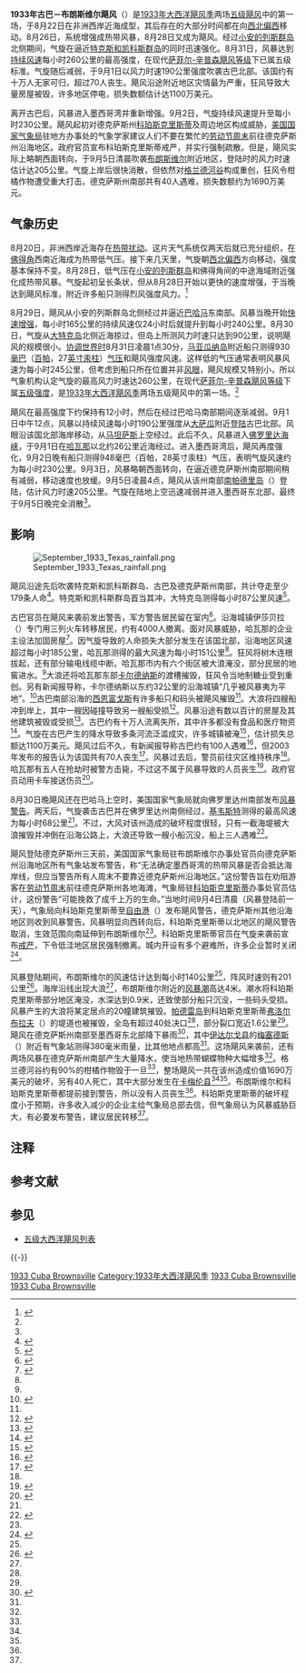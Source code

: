 {{noteTA
|G1 = USState
|G2 = Cyclone
|1 = zh-cn:安的列斯; zh-hk:安地列斯; zh-tw:安地列斯;
}}

{{Infobox Hurricane
| Name=第八号飓风<br />{{lang|en|Hurricane Eight}}
| Type=飓风
| Year=1933
| Basin=Atl
| Image location=1933 cuba-brownsville map.png
| Image name=风暴位于古巴附近时的[[地面天气分析图|地面天气分析图]]
| Formed=1933年8月22日
| Dissipated=1933年9月5日
| 1-min winds=140
| Pressure=930
| Pressurepre=<
| Damages=27.9
| Fatalities=共179人
| Areas=[[巴哈马|巴哈马]]、[[古巴|古巴]]、[[佛罗里达州|佛罗里达州]]、[[德克萨斯州|德克萨斯州]]、[[塔毛利帕斯州|塔毛利帕斯州]]
| Hurricane season=[[1933年大西洋飓风季|1933年大西洋飓风季]]
}}

'''1933年古巴－布朗斯维尔飓风'''（{{lang-en|1933 Cuba–Brownsville hurricane}}）是[[1933年大西洋飓风季|1933年大西洋飓风季]]两场[[五级大西洋飓风列表|五级飓风]]中的第一场，于8月22日在非洲西岸近海成型，其后存在的大部分时间都在向[[罗盘方位|西北偏西]]移动。8月26日，系统增强成热带风暴，8月28日又成为飓风。经过[[小安的列斯群岛|小安的列斯群岛]]北侧期间，气旋在逼近[[特克斯和凯科斯群岛|特克斯和凯科斯群岛]]的同时迅速强化。8月31日，风暴达到[[最大持续风速|持续风速]]每小时260公里的最高强度，在现代[[萨菲尔-辛普森飓风等级|萨菲尔-辛普森飓风等级]]下已属五级标准。气旋随后减弱，于9月1日以风力时速190公里强度吹袭古巴北部。该国约有十万人无家可归，超过70人丧生。飓风沿途附近地区灾情最为严重，狂风导致大量房屋被毁，许多地区停电，损失数额估计达1100万美元{{NoteTag|如无特别说明，所有损失金额均为1933年[[美元|美元]]价值。}}。

离开古巴后，风暴进入墨西哥湾并重新增强。9月2日，气旋持续风速提升至每小时230公里。飓风起初对德克萨斯州[[科珀斯克里斯蒂_(德克萨斯州)|科珀斯克里斯蒂]]及周边地区构成威胁，[[美国国家海洋和大气管理局|美国国家气象局]]驻地方办事处的气象学家建议人们不要在繁忙的[[劳动节_(美国)|劳动节周末]]前往德克萨斯州沿海地区。政府官员宣布科珀斯克里斯蒂戒严，并实行强制疏散。但是，飓风实际上略朝西面转向，于9月5日清晨吹袭[[布朗斯维尔_(德克萨斯州)|布朗斯维尔]]附近地区，登陆时的风力时速估计达205公里。气旋上岸后很快消散，但依然对[[格兰德河谷|格兰德河谷]]构成重创，狂风令柑橘作物遭受重大打击。德克萨斯州南部共有40人遇难，损失数额约为1690万美元。

== 气象历史 ==
{{storm path|1933 Atlantic hurricane 10 track.png}}

8月20日，非洲西岸近海存在[[热带扰动|热带扰动]]。这片天气系统仅两天后就已充分组织，在[[佛得角|佛得角]]西南近海成为热带低气压。接下来几天里，气旋朝[[罗盘方位|西北偏西]]方向移动，强度基本保持不变。8月28日，低气压在[[小安的列斯群岛|小安的列斯群岛]]和佛得角间的中途海域附近强化成热带风暴。气旋起初呈长条状，但从8月28日开始以更快的速度增强，于当晚达到飓风标准，附近许多船只测得烈风强度风力。<ref name="meta">{{cite report | author = Chris Landsea | date = 2012-05 | title = Documentation of Atlantic Tropical Cyclones Changes in HURDAT (1933) | publisher = Hurricane Research Division | accessdate = 2012-06-02 | url = http://www.aoml.noaa.gov/hrd/hurdat/metadata_1933.html#1933_8 | display-authors = etal | archiveurl = https://web.archive.org/web/20161107012111/http://www.aoml.noaa.gov/hrd/hurdat/metadata_1933.html#1933_8 | deadurl = no | archivedate = 2016-11-07 }}</ref>

8月29日，飓风从小安的列斯群岛北侧经过并逼近[[巴哈马|巴哈马]]东南部。风暴当晚开始[[快速增强|快速增强]]，每小时165公里的持续风速仅24小时后就提升到每小时240公里。8月30日，气旋从[[大特克岛|大特克岛]]北侧近海掠过，但岛上所测风力时速只达到90公里，说明飓风的规模很小。[[协调世界时|协调世界时]]8月31日凌晨1点30分，[[马亚瓜纳岛|马亚瓜纳岛]]附近船只测得930[[巴|毫巴]]（[[帕斯卡|百帕]]，27[[英寸汞柱|英寸汞柱]]）[[气压|气压]]和飓风强度风速。这样低的气压通常表明风暴风速为每小时245公里，但考虑到船只所在位置并非[[风眼|风眼]]，飓风规模又特别小，所以气象机构认定气旋的最高风力时速达260公里，在现代[[萨菲尔-辛普森飓风等级|萨菲尔-辛普森飓风等级]]下属[[五级大西洋飓风列表|五级强度]]，是[[1933年大西洋飓风季|1933年大西洋飓风季]]两场五级飓风中的第一场。<ref name="meta" />

飓风在最高强度下约保持有12小时，然后在经过巴哈马南部期间逐渐减弱。{{lang|en|[[协调世界时|UTC]]}}9月1日中午12点，风暴以持续风速每小时190公里强度从[[大萨瓜|大萨瓜]]附近[[登陆_(气象学)|登陆]]古巴北部。风眼沿该国北部海岸移动，从[[马坦萨斯|马坦萨斯]]上空经过。此后不久，风暴进入[[佛罗里达海峡|佛罗里达海峡]]，于9月1日在[[哈瓦那|哈瓦那]]以北约26公里近海经过。进入墨西哥湾后，飓风再度强化，9月2日晚有船只测得948毫巴（百帕，28英寸汞柱）气压，表明气旋风速约为每小时230公里。9月3日，风暴略朝西面转向，在逼近德克萨斯州南部期间稍有减弱，移动速度也放缓。{{lang|en|UTC}}9月5日凌晨4点，飓风从该州南部[[南帕德里岛|南帕德里岛]]（{{lang|en|South Padre Island}}）登陆，估计风力时速205公里。气旋在陆地上空迅速减弱并进入墨西哥东北部，最终于9月5日晚完全消散<ref name="meta" />。

== 影响 ==
[[File:September_1933_Texas_rainfall.png|thumb]]

飓风沿途先后吹袭特克斯和凯科斯群岛、古巴及德克萨斯州南部，共计夺走至少179条人命<ref>{{cite report | author = Edward N. Rappaport | author2 = Jose Fernandez-Partagas | author3 = Jack Beven | type = NOAA Technical Memorandum NWS NHC 47 | title = The Deadliest Atlantic Tropical Cyclones, 1492-1996 | date = 1995-05-28 | accessdate = 2016-11-09 | url = http://www.nhc.noaa.gov/pastdeadlyapp1.shtml? | archivedate = 2016-09-07 | deadurl = no | archiveurl = https://web.archive.org/web/20160907054020/http://www.nhc.noaa.gov/pastdeadlyapp1.shtml }}</ref>。特克斯和凯科斯群岛首当其冲，大特克岛测得每小时87公里风速<ref name="mwr">{{cite journal | author = R. Hanson Weightman | journal = Monthly Weather Review | publisher = American Meteorological Society | title = Tropical Disturbances of August 1933 | pages = 234–235 | accessdate = 2016-11-09 | date = 1933-09 | url = http://www.aoml.noaa.gov/hrd/hurdat/mwr_pdf/1933.pdf | format = [[便携式文档格式|PDF]] | doi = 10.1175/1520-0493(1933)61<362:TSO>2.0.CO;2 | volume = 61 | issue = 8 | archiveurl = https://web.archive.org/web/20160304203314/http://www.aoml.noaa.gov/hrd/hurdat/mwr_pdf/1933.pdf | bibcode = 1933MWRv...61..362D | deadurl = no | archivedate = 2016-03-04 }}</ref>。

古巴官员在飓风来袭前发出警告，军方警告居民留在室内<ref name="pb">{{cite news | newspaper = The Palm Beach Post | date = 1933-09-02 | title = Death, Damage Left in Wake of Hurricane in Cuba | agency = Associated Press}}</ref>。沿海城镇伊莎贝拉（{{lang|en|Isabela}}）专门用三列火车转移居民，约有4000人撤离。面对风暴威胁，哈瓦那的企业主设法加固房屋<ref>{{cite news | agency = [[美联社|Associated Press]] | date = 1933-09-01 | title = Havana Frightened | newspaper = Gettysburg Press | accessdate = 2016-11-09 | url = https://news.google.com/newspapers?id=IyAmAAAAIBAJ&sjid=Kv0FAAAAIBAJ&pg=7197,2255918&dq=hurricane&hl=en | archive-date = 2022-04-22 | archive-url = https://web.archive.org/web/20220422201122/https://news.google.com/newspapers?id=IyAmAAAAIBAJ&sjid=Kv0FAAAAIBAJ&pg=7197%2C2255918&dq=hurricane&hl=en }}</ref>。因气旋导致的人命损失大部分发生在该国北部，沿海地区风速超过每小时185公里，哈瓦那测得的最大风速为每小时151公里<ref name="meta" />。狂风将树木连根拔起，还有部分输电线缆中断。哈瓦那市内有六个街区被大浪淹没，部分民居的地窖进水。<ref name="pb" />大浪还将哈瓦那东部[[卡尔德纳斯|卡尔德纳斯]]的渡槽摧毁，狂风令当地制糖业受到重创。另有新闻报导称，卡尔德纳斯以东约32公里的沿海城镇“几乎被风暴夷为平地”。<ref>{{cite news | newspaper = St. Petersburg Times | date = 1933-09-03 | title = Ships Warned of Hurricane at Sea | agency = Associated Press | accessdate = 2016-11-09 | url = https://news.google.com/newspapers?id=K-ZPAAAAIBAJ&sjid=2U0DAAAAIBAJ&dq=hurricane&pg=5109%2C6651015 | archive-date = 2020-08-24 | archive-url = https://web.archive.org/web/20200824064715/https://news.google.com/newspapers?id=K-ZPAAAAIBAJ&sjid=2U0DAAAAIBAJ&dq=hurricane&pg=5109%2C6651015 | dead-url = no }}</ref>古巴南部沿海的[[西恩富戈斯|西恩富戈斯]]有许多船只和码头被飓风摧毁<ref name="pb" />。大浪将四艘船冲到岸上，其中一艘因碰撞导致另一艘船受损<ref>{{cite news | newspaper = St. Petersburg Times | agency = Associated Press | title = Four Ships Ask Help | date = 1933-09-01 | accessdate = 2016-11-09 | url = https://news.google.com/newspapers?id=KuZPAAAAIBAJ&sjid=2U0DAAAAIBAJ&pg=5585,6519416&dq=hurricane&hl=en | archive-date = 2022-04-22 | archive-url = https://web.archive.org/web/20220422201122/https://news.google.com/newspapers?id=KuZPAAAAIBAJ&sjid=2U0DAAAAIBAJ&pg=5585%2C6519416&dq=hurricane&hl=en }}</ref>。风暴沿途有数以百计的房屋及其他建筑被毁或受损<ref name="94c">{{cite news | date = 1933-09-04 | title = 60 Dead, Hurricane in Cuba | agency = Australian Press Association | newspaper = The Courier-Mail | accessdate = 2016-11-09 | url = http://trove.nla.gov.au/newspaper/article/1115245 | archive-date = 2020-11-28 | archive-url = https://web.archive.org/web/20201128003037/https://trove.nla.gov.au/newspaper/article/1115245 | dead-url = no }}</ref>。古巴约有十万人流离失所，其中许多都没有食品和医疗物资<ref>{{cite news | agency = Australian Press Association | date = 1933-09-05 | title = 100 Dead, Cuba Hurricane | newspaper = The Courier-Mail | accessdate = 2016-11-09 | url = http://trove.nla.gov.au/newspaper/article/1115473 | archive-date = 2020-11-06 | archive-url = https://web.archive.org/web/20201106222059/https://trove.nla.gov.au/newspaper/article/1115473 | dead-url = no }}</ref>。气旋在古巴产生的降水导致多条河流泛滥成灾，许多城镇被淹<ref>{{cite news | newspaper = Middlesboro Daily News | date = 1933-09-02 | title = Storm Takes Toll in Cuba | accessdate = 2016-11-09 | url = https://news.google.com/newspapers?id=029CAAAAIBAJ&sjid=AasMAAAAIBAJ&pg=3749,5728964&dq=hurricane&hl=en | archive-date = 2022-03-05 | archive-url = https://web.archive.org/web/20220305091848/https://news.google.com/newspapers?id=029CAAAAIBAJ&sjid=AasMAAAAIBAJ&pg=3749%2C5728964&dq=hurricane&hl=en }}</ref>，估计损失总额达1100万美元。飓风过后不久，有新闻报导称古巴约有100人遇难<ref>{{cite news | newspaper = Pittsburgh Post-Gazette | date = 1933-09-05 | title = Hurricane Threatens Texas Coastline; Thousands Flee | agency = Associated Press | accessdate = 2016-11-09 | url = https://news.google.com/newspapers?id=T_8MAAAAIBAJ&sjid=N2kDAAAAIBAJ&pg=2650,705069&dq=hurricane+cuba&hl=en | archive-date = 2022-04-22 | archive-url = https://web.archive.org/web/20220422201216/https://news.google.com/newspapers?id=T_8MAAAAIBAJ&sjid=N2kDAAAAIBAJ&pg=2650%2C705069&dq=hurricane+cuba&hl=en }}</ref>，但2003年发布的报告认为该国共有70人丧生<ref>{{cite journal | author1 = Roger A. Pielke Jr. | author2 = Jose Rubiera | author3 = Christopher Landsea | author4 = Mario L. Fernández | author5 = Roberta Klein | title = Hurricane Vulnerability in Latin America and The Caribbean: Normalized Damage and Loss Potentials | publisher = National Oceanic and Atmospheric Administration | journal = National Hazards Review | date = 2003-08 | page = 108 | accessdate = 2016-11-09 | url = http://www.aoml.noaa.gov/hrd/Landsea/NHR-Cuba.pdf | format = PDF | archiveurl = https://web.archive.org/web/20160303202833/http://www.aoml.noaa.gov/hrd/Landsea/NHR-Cuba.pdf | deadurl = no | archivedate = 2016-03-03 }}</ref>。风暴过去后，警员前往灾区维持秩序<ref name="pb" />。哈瓦那有五人在抢劫时被警方击毙，不过这不属于风暴导致的人员丧生<ref>{{cite news | title = Storm Takes Toll in Cuba | newspaper = Middlesboro Daily News | date = 1933-09-03 | accessdate = 2016-11-09 | url = https://news.google.com/newspapers?id=029CAAAAIBAJ&sjid=AasMAAAAIBAJ&pg=3749,5728964&dq=hurricane&hl=en | archive-date = 2022-03-05 | archive-url = https://web.archive.org/web/20220305091848/https://news.google.com/newspapers?id=029CAAAAIBAJ&sjid=AasMAAAAIBAJ&pg=3749%2C5728964&dq=hurricane&hl=en }}</ref>。政府官员动用卡车接送伤员<ref>{{cite news | newspaper = Pittsburgh Post-Gazette | date = 1933-09-01 | title = Scores Injured | agency = United News | accessdate = 2016-11-09 | url = https://news.google.com/newspapers?id=Tf8MAAAAIBAJ&sjid=N2kDAAAAIBAJ&pg=3159,1267790&dq=hurricane&hl=en | archive-date = 2022-04-22 | archive-url = https://web.archive.org/web/20220422201214/https://news.google.com/newspapers?id=Tf8MAAAAIBAJ&sjid=N2kDAAAAIBAJ&pg=3159%2C1267790&dq=hurricane&hl=en }}</ref>。

8月30日晚飓风还在巴哈马上空时，美国国家气象局就向佛罗里达州南部发布[[热带气旋警告|风暴警告]]。两天后，气旋袭击古巴并在佛罗里达州南侧经过，[[基韦斯特_(佛罗里达州)|基韦斯特]]测得的最高风速为每小时68公里<ref name="mwr" />。不过，大风对该州造成的破坏程度很轻，只有一截海堤被大浪摧毁并冲倒在沿海公路上，大浪还导致一艘小船沉没，船上三人遇难<ref name="loc">{{cite journal | title = Severe Local Storms, September 1933 | author = Mary O. Souder | doi = 10.1175/1520-0493(1933)61<291:SLSS>2.0.CO;2 | volume = 61 | issue = 9 | date = 1933-09 | page = 291 | journal = Monthly Weather Review | publisher = National Oceanic and Atmospheric Administration | accessdate = 2016-11-09 | archiveurl = https://web.archive.org/web/20160303225726/http://docs.lib.noaa.gov/rescue/mwr/061/mwr-061-09-0291.pdf | deadurl = no | url = http://docs.lib.noaa.gov/rescue/mwr/061/mwr-061-09-0291.pdf | format = PDF | bibcode = 1933MWRv...61..291. | archivedate = 2016-03-03 }}</ref>。

飓风登陆德克萨斯州三天前，美国国家气象局驻布朗斯维尔办事处官员向德克萨斯州沿海地区所有气象站发布警告，称“无法确定墨西哥湾的热带风暴是否会抵达海岸线，但应当警告所有人周末不要靠近德克萨斯州沿海地区。”这份警告旨在劝阻游客在[[劳动节_(美国)|劳动节周末]]前往德克萨斯州各地海滩，气象局驻[[科珀斯克里斯蒂_(德克萨斯州)|科珀斯克里斯蒂]]办事处官员估计，这份警告“可能挽救了成千上万的生命。”当地时间9月4日清晨（风暴登陆前一天），气象局向科珀斯克里斯蒂至[[自由港_(德克萨斯州)|自由港]]（{{lang|en|Freeport}}）发布飓风警告，德克萨斯州其他沿海地区则收到风暴警告。风暴明显向西转向后，科珀斯克里斯蒂以北地区的飓风警告取消，生效范围向南延伸到布朗斯维尔<ref name="mwr" />。科珀斯克里斯蒂官员在气旋来袭前宣布[[戒严|戒严]]，下令低洼地区居民强制撤离。城内开设有多个避难所，许多企业暂时关闭<ref name="corp">{{cite report | publisher = Corpus Christi National Weather Service | date = 2000-02 | title = Hurricane #11, 1933 | accessdate = 2008-11-08 | archivedate = 2008-11-08 | url = http://www.srh.noaa.gov/crp/docs/research/hurrhistory/1933-11.html | deadurl = yes | archiveurl = https://web.archive.org/web/20081108233410/http://www.srh.noaa.gov/crp/docs/research/hurrhistory/1933-11.html }}</ref>。

风暴登陆期间，布朗斯维尔的风速估计达到每小时140公里<ref name="mwr" />，阵风时速则有201公里<ref name="hpc">{{cite report | author = David M. Roth | publisher = Hydrometeorological Prediction Center | date = 2010-02-04 | page = 42 | title = Texas Hurricane History | accessdate = 2016-11-09 | url = http://www.wpc.ncep.noaa.gov/research/txhur.pdf | archiveurl = https://web.archive.org/web/20160304054613/http://www.wpc.ncep.noaa.gov/research/txhur.pdf | format = PDF | archivedate = 2016-03-04 | deadurl = no }}</ref>。海岸沿线出现大浪<ref name="loc" />，布朗斯维尔附近的[[风暴潮|风暴潮]]高达4米。潮水将科珀斯克里斯蒂部分地区淹没，水深达到0.9米，还致使部分船只沉没，一些码头受损。风暴产生的大浪将某定居点的20幢建筑摧毁。[[帕德雷岛|帕德雷岛]]到科珀斯克里斯蒂[[弗洛尔布拉夫_(科珀斯克里斯蒂)|弗洛尔布拉夫]]（{{lang|en|Flour Bluff}}）的堤道也被摧毁，全岛有超过40处决口<ref name="hpc" />，部分裂口宽近1.6公里<ref name="corp" />。飓风在德克萨斯州南部至墨西哥东北部降下暴雨<ref name="butterfree">{{cite journal |author=Raymond W. Neck |journal=Journal of the Lepidopterists' Society |year=1977 |page=67 |volume=31 |title=Effects of the 1933 Hurricanes on Butterflies of Central and Southern Texas |archiveurl=https://web.archive.org/web/20161109155628/http://images.peabody.yale.edu/lepsoc/jls/1970s/1977/1977-31%281%2967-Neck.pdf |accessdate=2016-11-09 |archivedate=2016-11-09 |deadurl=no |url=http://images.peabody.yale.edu/lepsoc/jls/1970s/1977/1977-31(1)67-Neck.pdf |format=PDF |issue=1 }}</ref>，其中[[伊达尔戈县_(德克萨斯州)|伊达尔戈县]]的[[梅塞德斯_(德克萨斯州)|梅塞德斯]]（{{lang|en|Mercedes}}）附近有气象站测得380毫米雨量，比其他地点都高<ref name="hpc" />。这场飓风来袭前，还有两场风暴在德克萨斯州南部产生大量降水，使当地热带蝴蝶物种大幅增多<ref name="butterfree" />。格兰德河谷约有90%的柑橘作物毁于一旦<ref name="hpc" />，整场飓风一共在该州造成价值1690万美元的破坏，另有40人死亡，其中大部分发生在[[卡梅伦县_(得克萨斯州)|卡梅伦县]]<ref name="loc" /><ref name="hpc" />。布朗斯维尔和科珀斯克里斯蒂都提前接到警告，所以没有人员丧生<ref name="mwr" />。科珀斯克里斯蒂的破坏程度小于预期，许多收入减少的企业主给气象局总部去信，但气象局认为风暴威胁巨大，有必要发布警告，建议居民转移<ref name="corp" />。

== 注释 ==
{{NoteFoot}}

== 参考文献 ==
{{Reflist|30em}}

== 参见 ==
{{Portal box|热带气旋}}
* [[五级大西洋飓风列表|五级大西洋飓风列表]]

{{-}}
{{五级大西洋飓风}}
{{1933年大西洋飓风季}}

{{DEFAULTSORT:1933 Cuba-Brownsville hurricane}}
[[Category:五级大西洋飓风|1933 Cuba Brownsville]]
[[Category:1933年大西洋飓风季|Category:1933年大西洋飓风季]]
[[Category:影响古巴的热带气旋|1933 Cuba Brownsville]]
[[Category:影响德克萨斯州的热带气旋|1933 Cuba Brownsville]]

{{Good article}}